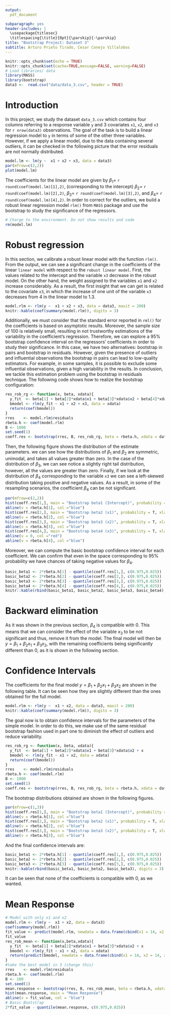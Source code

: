 ---
output: 
  pdf_document

subparagraph: yes
header-includes: |
  \usepackage{titlesec}
  \titlespacing{\title}{0pt}{\parskip}{-\parskip}
title: "Bootstrap Project: Dataset 3"
subtitle: Arturo Prieto Tirado, Cesar Conejo Villalobos
---
\vspace{-5truemm}


```{r setup, include=FALSE}
knitr::opts_chunk$set(echo = TRUE)
knitr::opts_chunk$set(cache=TRUE,message=FALSE, warning=FALSE)
# Load libraries/ data
library(MASS)
library(bootstrap)
data3 <-  read.csv("data/data_3.csv", header = TRUE)
```

# Introduction

In this project, we study the dataset `data_3.csv` which contains four columns referring to a response variable `y` and 3 covariates `x1`, `x2`, and `x3` for `r nrow(data3)` observations. The goal of the task is to build a linear regression model to `y` in terms of some of the other three variables. However, if we apply a linear model, due to the data containing several outliers, it can be checked in the following picture that the error residuals are not normally distributed.

```{r}
model.lm <- lm(y ~  x1 + x2 + x3, data = data3)
par(mfrow=c(2,2))
plot(model.lm)
```

The coefficients for the linear model are given by $\beta_{1} =$ `r round(coef(model.lm)[1],2)`, (corresponding to the intercept) $\beta_{2} =$ `r round(coef(model.lm)[2],2)`, $\beta_{3} =$ `r round(coef(model.lm)[3],2)`, and $\beta_{4} =$ `r round(coef(model.lm)[4],2)`. In order to correct for the outliers, we build a robust linear regression model `rlm()` from `MASS` package and use the bootstrap to study the significance of the regressors.

```{r eval=TRUE, echo=FALSE, message=FALSE, warning=FALSE}
# Charge to the environment. Do not show results and code
rm(model.lm)
```

# Robust regression

[//]: # (Build a robust linear regression model with the three covariates and use (95%) bootstrap confidence intervals on the regressors' coeffcients to study their significance.)

In this section, we calibrate a robust linear model with the function `rlm()`. From the output, we can see a significant change in the coefficients of the linear `linear model` with respect to the `robust linear model`. First, the values related to the intercept and the variable `x3` decrease in the robust model. On the other hand, the weight assigned to the variables `x1` and `x2` increase considerably. As a result, the first insight that we can get is related to the covariate `x3`, in which the increase of one unit of the variable `x3` decreases from $4$ in the linear model to $1.3$.

```{r}
model.rlm <- rlm(y ~  x1 + x2 + x3, data = data3, maxit = 200)
knitr::kable(coef(summary(model.rlm)), digits = 3)
```

Additionally, we must consider that the standard error reported in `rml()` for the coefficients is based on asymptotic results. Moreover, the sample size of 100 is relatively small, resulting in not trustworthy estimations of the variability in the coefficient's regression. Therefore, we can explore a $95\%$ bootstrap confidence interval on the regressors' coefficients in order to study their significance. In this case, we have two alternatives: bootstrap in pairs and bootstrap in residuals. However, given the presence of outliers and influential observations the bootstrap in pairs can lead to low-quality estimators. For example, in some samples, it is possible to exclude some influential observations, given a high variability in the results. In conclusion, we tackle this estimation problem using the bootstrap in residuals technique. The following code shows how to realize the bootstrap configuration:

```{r}
res_rob_rg <- function(x, beta, xdata){
  y_fit  <- beta[1] + beta[2]*xdata$x1 + beta[3]*xdata$x2 + beta[4]*xdata$x3 + x
  bmodel <- rlm(y_fit ~ x1 + x2 + x3, data = xdata)
  return(coef(bmodel))
}
rres    <- model.rlm$residuals
rbeta.h <- coef(model.rlm)
B <- 1000
set.seed(1)
coeff.res <- bootstrap(rres, B, res_rob_rg, beta = rbeta.h, xdata = data3)$thetastar
```

Then, the following figure shows the distribution of the estimate parameters. we can see how the distributions of $\beta_{1}$ and $\beta_{2}$ are symmetric, unimodal, and takes all values greater than zero. In the case of the distribution of $\beta_{3}$, we can see notice a slightly right tail distribution, however, all the values are greater than zero. Finally, if we look at the distribution of $\beta_{4}$ corresponding to the variable `x3` we can see a left-skewed distribution taking positive and negative values. As a result, in some of the resampling scenarios, the coefficient $\beta_{4}$ can be not significant.

```{r}
par(mfrow=c(2,2))
hist(coeff.res[1,], main = "Bootstrap beta1 (Intercept)", probability = T, xlab = "beta1")
abline(v = rbeta.h[1], col ="blue")
hist(coeff.res[2,], main = "Bootstrap beta2 (x1)", probability = T, xlab = "beta2")
abline(v = rbeta.h[2], col ="blue")
hist(coeff.res[3,], main = "Bootstrap beta3 (x2)", probability = T, xlab = "beta3")
abline(v = rbeta.h[3], col ="blue")
hist(coeff.res[4,], main = "Bootstrap beta4 (x3)", probability = T, xlab = "beta4")
abline(v = 0, col ="red")
abline(v = rbeta.h[4], col ="blue")
```

Moreover, we can compute the basic bootstrap confidence interval for each coefficient. We can confirm that even in the space corresponding to $95\%$ probability we have chances of taking negative values for $\beta_{4}$.

```{r}
basic_beta1 <- 2*rbeta.h[1] - quantile(coeff.res[1,], c(0.975,0.025))
basic_beta2 <- 2*rbeta.h[2] - quantile(coeff.res[2,], c(0.975,0.025))
basic_beta3 <- 2*rbeta.h[3] - quantile(coeff.res[3,], c(0.975,0.025))
basic_beta4 <- 2*rbeta.h[4] - quantile(coeff.res[4,], c(0.975,0.025))
knitr::kable(rbind(basic_beta1, basic_beta2, basic_beta3, basic_beta4), digits = 3)
```

# Backward elimination

[//]: # (Use backward elimination to select the relevant covariates and provide the chosen
regression model.)

As it was shown in the previous section, $\beta_4$ is compatible with 0. This means that we can consider the effect of the variable $x_3$ to be not significant and thus, remove it from the model. The final model will then be $y=\beta_1+\beta_2 x_1+\beta_3 x_2$, with the remaining coefficients being significantly different than 0, as it is shown in the following section.

# Confidence Intervals

[//]: # (Provide 95% confidence intervals on the regression coeffcients.)

The coefficients for the final model $y=\beta_1+\beta_2 x_1+\beta_3 x_2$ are shown in the following table. It can be seen how they are slightly different than the ones obtained for the full model.

```{r}
model.rlm <- rlm(y ~  x1 + x2, data = data3, maxit = 200)
knitr::kable(coef(summary(model.rlm)), digits = 3)
```

The goal now is to obtain confidence intervals for the parameters of the simple model. In order to do this, we make use of the same residual bootstrap fashion used in part one to diminish the effect of outliers and reduce variability.

```{r}
res_rob_rg <- function(x, beta, xdata){
  y_fit  <- beta[1] + beta[2]*xdata$x1 + beta[3]*xdata$x2 + x
  bmodel <- rlm(y_fit ~ x1 + x2, data = xdata)
  return(coef(bmodel))
}
rres    <- model.rlm$residuals
rbeta.h <- coef(model.rlm)
B <- 1000
set.seed(1)
coeff.res <- bootstrap(rres, B, res_rob_rg, beta = rbeta.h, xdata = data3)$thetastar
```

The bootstrap distributions obtained are shown in the following figures.

```{r}
par(mfrow=c(1,3))
hist(coeff.res[1,], main = "Bootstrap beta1 (Intercept)", probability = T, xlab = "beta1")
abline(v = rbeta.h[1], col ="blue")
hist(coeff.res[2,], main = "Bootstrap beta2 (x1)", probability = T, xlab = "beta2")
abline(v = rbeta.h[2], col ="blue")
hist(coeff.res[3,], main = "Bootstrap beta3 (x2)", probability = T, xlab = "beta3")
abline(v = rbeta.h[3], col ="blue")
```

And the final confidence intervals are:

```{r}
basic_beta1 <- 2*rbeta.h[1] - quantile(coeff.res[1,], c(0.975,0.025))
basic_beta2 <- 2*rbeta.h[2] - quantile(coeff.res[2,], c(0.975,0.025))
basic_beta3 <- 2*rbeta.h[3] - quantile(coeff.res[3,], c(0.975,0.025))
knitr::kable(rbind(basic_beta1, basic_beta2, basic_beta3), digits = 3)
```

It can be seen that none of the coefficients is compatible with 0, as we wanted.

# Mean Response

[//]: # (uild a 95% confidence interval on the mean response when (x1; x2; x3) = (14; 14; 14).)

```{r}
# Model with only x1 and x2
model.rlm <- rlm(y ~  x1 + x2, data = data3)
coef(summary(model.rlm))
fit_value <- predict(model.rlm, newdata = data.frame(cbind(x1 = 14, x2 = 14, x3 = 14)))
fit_value
res_rob_mean <- function(x,beta,xdata){
  y_fit  <- beta[1] + beta[2]*xdata$x1 + beta[3]*xdata$x2 + x
  bmodel <- rlm(y_fit ~ x1 + x2, data = xdata)
  return(predict(bmodel, newdata = data.frame(cbind(x1 = 14, x2 = 14, x3 = 14))))
}
#take the best model in 3 (change this)
rres    <- model.rlm$residuals
rbeta.h <- coef(model.rlm)
B <- 100
set.seed(1)
mean.response <- bootstrap(rres, B, res_rob_mean, beta = rbeta.h, xdata = data3)$thetastar
hist(mean.response, main = "Mean Response")
abline(v = fit_value, col = "blue")
# Basic Bootstrap
2*fit_value - quantile(mean.response, c(0.975,0.025))
```